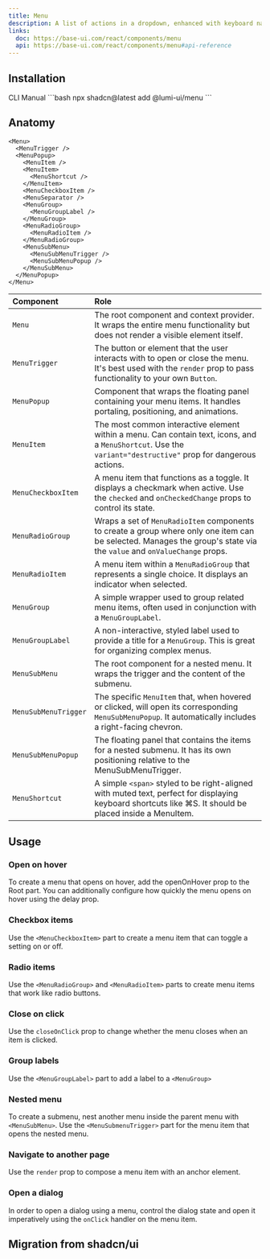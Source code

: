 ```yaml
---
title: Menu
description: A list of actions in a dropdown, enhanced with keyboard navigation.
links:
  doc: https://base-ui.com/react/components/menu
  api: https://base-ui.com/react/components/menu#api-reference
---
```


<ComponentPreview name="menu-demo" />

## Installation

<CodeTabs>
  <TabsList>
    <TabsTab value="cli">CLI</TabsTab>
    <TabsTab value="manual">Manual</TabsTab>
  </TabsList>

  <TabsPanel value="cli">
    ```bash
    npx shadcn@latest add @lumi-ui/menu
    ```
  </TabsPanel>

  <TabsPanel value="manual">
    <Steps>
      <Step title="Copy and paste the following code into your project.">
        <ComponentSourceCode name="menu" title="menu.tsx" collapsible/>
      </Step>
    </Steps>
  </TabsPanel>
</CodeTabs>


## Anatomy

```tsx
<Menu>
  <MenuTrigger />
  <MenuPopup>
    <MenuItem />
    <MenuItem>
      <MenuShortcut />
    </MenuItem>
    <MenuCheckboxItem />
    <MenuSeparator />
    <MenuGroup>
      <MenuGroupLabel />
    </MenuGroup>
    <MenuRadioGroup>
      <MenuRadioItem />
    </MenuRadioGroup>
    <MenuSubMenu>
      <MenuSubMenuTrigger />
      <MenuSubMenuPopup />
    </MenuSubMenu>
  </MenuPopup>
</Menu>
```

| Component | Role
| :--- | :--- |
| `Menu`  | The root component and context provider. It wraps the entire menu functionality but does not render a visible element itself.
| `MenuTrigger`  | The button or element that the user interacts with to open or close the menu. It's best used with the `render` prop to pass functionality to your own `Button`.
| `MenuPopup`  |  Component that wraps the floating panel containing your menu items. It handles portaling, positioning, and animations.
| `MenuItem`  | The most common interactive element within a menu. Can contain text, icons, and a `MenuShortcut`. Use the `variant="destructive"` prop for dangerous actions.
| `MenuCheckboxItem`  | A menu item that functions as a toggle. It displays a checkmark when active. Use the `checked` and `onCheckedChange` props to control its state.
| `MenuRadioGroup`  | Wraps a set of `MenuRadioItem` components to create a group where only one item can be selected. Manages the group's state via the `value` and `onValueChange` props.
| `MenuRadioItem`  | A menu item within a `MenuRadioGroup` that represents a single choice. It displays an indicator when selected.
| `MenuGroup`  | A simple wrapper used to group related menu items, often used in conjunction with a `MenuGroupLabel`.
| `MenuGroupLabel`  | A non-interactive, styled label used to provide a title for a `MenuGroup`. This is great for organizing complex menus.
| `MenuSubMenu`  | The root component for a nested menu. It wraps the trigger and the content of the submenu.
| `MenuSubMenuTrigger`  | The specific `MenuItem` that, when hovered or clicked, will open its corresponding `MenuSubMenuPopup`. It automatically includes a right-facing chevron.
| `MenuSubMenuPopup`  | The floating panel that contains the items for a nested submenu. It has its own positioning relative to the MenuSubMenuTrigger.
| `MenuShortcut`  | A simple `<span>` styled to be right-aligned with muted text, perfect for displaying keyboard shortcuts like ⌘S. It should be placed inside a MenuItem.






## Usage

### Open on hover

To create a menu that opens on hover, add the openOnHover prop to the Root part. You can additionally configure how quickly the menu opens on hover using the delay prop.
<ComponentPreview name="menu-open-on-hover" />

### Checkbox items

Use the `<MenuCheckboxItem>` part to create a menu item that can toggle a setting on or off.
<ComponentPreview name="menu-checkbox" />

### Radio items

Use the `<MenuRadioGroup>` and `<MenuRadioItem>` parts to create menu items that work like radio buttons.
<ComponentPreview name="menu-radio" />

### Close on click

Use the `closeOnClick` prop to change whether the menu closes when an item is clicked.
<ComponentPreview name="menu-control" />

### Group labels

Use the `<MenuGroupLabel>` part to add a label to a `<MenuGroup>`
<ComponentPreview name="menu-group" />

### Nested menu

To create a submenu, nest another menu inside the parent menu with `<MenuSubMenu>`. Use the `<MenuSubmenuTrigger>` part for the menu item that opens the nested menu.
<ComponentPreview name="menu-nested" />

### Navigate to another page

Use the `render` prop to compose a menu item with an anchor element.
<ComponentPreview name="menu-navigation" />


### Open a dialog

In order to open a dialog using a menu, control the dialog state and open it imperatively using the `onClick` handler on the menu item.
<ComponentPreview name="menu-dialog" />


## Migration from shadcn/ui
